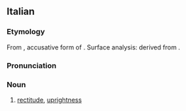 ==Italian==

===Etymology===
{{root|it|ine-pro|*h₃reǵ-}}
From {{uder|it|la|rectitūdinem}}, accusative form of {{m|la|rectitūdō||straightness, uprightness}}. Surface analysis: derived from {{suffix|it|retto|alt1=rett(o)|t1=right, just|itudine|t2=-itude|pos2=suffix indicating a state of being}}.

===Pronunciation===
{{it-pr|rettitùdine}}

===Noun===
{{it-noun|f}}

# [[rectitude]], [[uprightness]]
